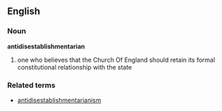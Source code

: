 == English ==
=== Noun ===
'''antidisestablishmentarian'''
#one who believes that the Church Of England should retain its formal constitutional relationship with the state

=== Related terms ===
*[[antidisestablishmentarianism]]